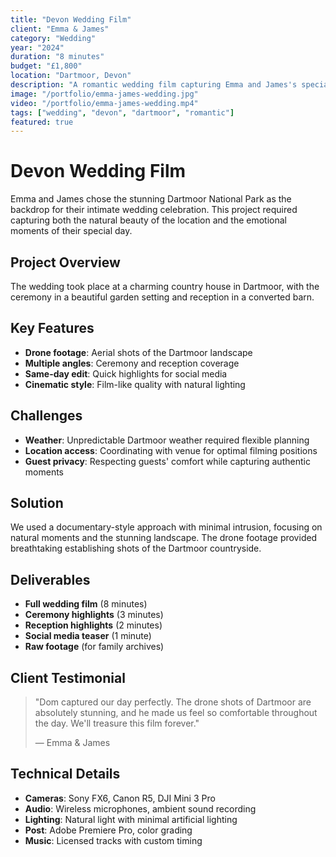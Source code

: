 ```yaml
---
title: "Devon Wedding Film"
client: "Emma & James"
category: "Wedding"
year: "2024"
duration: "8 minutes"
budget: "£1,800"
location: "Dartmoor, Devon"
description: "A romantic wedding film capturing Emma and James's special day in the beautiful Dartmoor countryside."
image: "/portfolio/emma-james-wedding.jpg"
video: "/portfolio/emma-james-wedding.mp4"
tags: ["wedding", "devon", "dartmoor", "romantic"]
featured: true
---
```


# Devon Wedding Film

Emma and James chose the stunning Dartmoor National Park as the backdrop for their intimate wedding celebration. This project required capturing both the natural beauty of the location and the emotional moments of their special day.

## Project Overview

The wedding took place at a charming country house in Dartmoor, with the ceremony in a beautiful garden setting and reception in a converted barn.

## Key Features

- **Drone footage**: Aerial shots of the Dartmoor landscape
- **Multiple angles**: Ceremony and reception coverage
- **Same-day edit**: Quick highlights for social media
- **Cinematic style**: Film-like quality with natural lighting

## Challenges

- **Weather**: Unpredictable Dartmoor weather required flexible planning
- **Location access**: Coordinating with venue for optimal filming positions
- **Guest privacy**: Respecting guests' comfort while capturing authentic moments

## Solution

We used a documentary-style approach with minimal intrusion, focusing on natural moments and the stunning landscape. The drone footage provided breathtaking establishing shots of the Dartmoor countryside.

## Deliverables

- **Full wedding film** (8 minutes)
- **Ceremony highlights** (3 minutes)
- **Reception highlights** (2 minutes)
- **Social media teaser** (1 minute)
- **Raw footage** (for family archives)

## Client Testimonial

> "Dom captured our day perfectly. The drone shots of Dartmoor are absolutely stunning, and he made us feel so comfortable throughout the day. We'll treasure this film forever."
>
> — Emma & James

## Technical Details

- **Cameras**: Sony FX6, Canon R5, DJI Mini 3 Pro
- **Audio**: Wireless microphones, ambient sound recording
- **Lighting**: Natural light with minimal artificial lighting
- **Post**: Adobe Premiere Pro, color grading
- **Music**: Licensed tracks with custom timing
